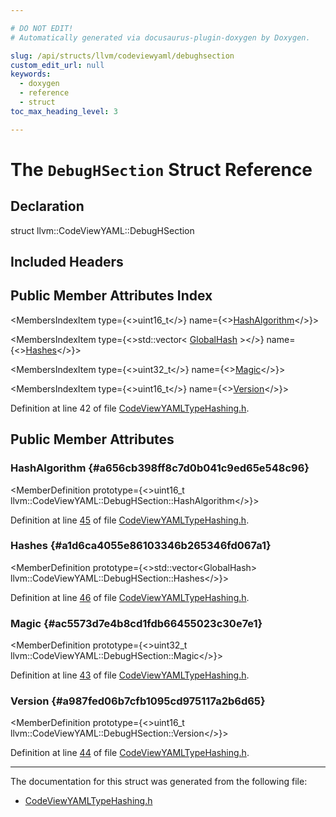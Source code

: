 ```yaml
---

# DO NOT EDIT!
# Automatically generated via docusaurus-plugin-doxygen by Doxygen.

slug: /api/structs/llvm/codeviewyaml/debughsection
custom_edit_url: null
keywords:
  - doxygen
  - reference
  - struct
toc_max_heading_level: 3

---
```





# The `DebugHSection` Struct Reference

<DoxygenPage pluginConfig={pluginConfig}>



## Declaration

<CodeBlock>struct llvm::CodeViewYAML::DebugHSection</CodeBlock>

## Included Headers

<IncludesList>
<IncludesListItem
  filePath="llvm/ObjectYAML/CodeViewYAMLTypeHashing.h"
  permalink="/docs/api/files/include/include/llvm/include/llvm/objectyaml/codeviewyamltypehashing-h"
  isLocal="true" />
</IncludesList>

## Public Member Attributes Index

<MembersIndex>

<MembersIndexItem
  type={<>uint16&#95;t</>}
  name={<><a href="#a656cb398ff8c7d0b041c9ed65e548c96">HashAlgorithm</a></>}>
</MembersIndexItem>

<MembersIndexItem
  type={<>std::vector&lt; <a href="/docs/api/structs/llvm/codeviewyaml/globalhash">GlobalHash</a> &gt;</>}
  name={<><a href="#a1d6ca4055e86103346b265346fd067a1">Hashes</a></>}>
</MembersIndexItem>

<MembersIndexItem
  type={<>uint32&#95;t</>}
  name={<><a href="#ac5573d7e4b8cd1fdb66455023c30e7e1">Magic</a></>}>
</MembersIndexItem>

<MembersIndexItem
  type={<>uint16&#95;t</>}
  name={<><a href="#a987fed06b7cfb1095cd975117a2b6d65">Version</a></>}>
</MembersIndexItem>

</MembersIndex>


Definition at line 42 of file <a href="/docs/api/files/include/include/llvm/include/llvm/objectyaml/codeviewyamltypehashing-h">CodeViewYAMLTypeHashing.h</a>.

<SectionDefinition>

## Public Member Attributes

### HashAlgorithm {#a656cb398ff8c7d0b041c9ed65e548c96}

<MemberDefinition
  prototype={<>uint16&#95;t llvm::CodeViewYAML::DebugHSection::HashAlgorithm</>}>

Definition at line <a href="/docs/api/files/include/include/llvm/include/llvm/objectyaml/codeviewyamltypehashing-h/#l00045">45</a> of file <a href="/docs/api/files/include/include/llvm/include/llvm/objectyaml/codeviewyamltypehashing-h">CodeViewYAMLTypeHashing.h</a>.
</MemberDefinition>

### Hashes {#a1d6ca4055e86103346b265346fd067a1}

<MemberDefinition
  prototype={<>std::vector&lt;GlobalHash&gt; llvm::CodeViewYAML::DebugHSection::Hashes</>}>

Definition at line <a href="/docs/api/files/include/include/llvm/include/llvm/objectyaml/codeviewyamltypehashing-h/#l00046">46</a> of file <a href="/docs/api/files/include/include/llvm/include/llvm/objectyaml/codeviewyamltypehashing-h">CodeViewYAMLTypeHashing.h</a>.
</MemberDefinition>

### Magic {#ac5573d7e4b8cd1fdb66455023c30e7e1}

<MemberDefinition
  prototype={<>uint32&#95;t llvm::CodeViewYAML::DebugHSection::Magic</>}>

Definition at line <a href="/docs/api/files/include/include/llvm/include/llvm/objectyaml/codeviewyamltypehashing-h/#l00043">43</a> of file <a href="/docs/api/files/include/include/llvm/include/llvm/objectyaml/codeviewyamltypehashing-h">CodeViewYAMLTypeHashing.h</a>.
</MemberDefinition>

### Version {#a987fed06b7cfb1095cd975117a2b6d65}

<MemberDefinition
  prototype={<>uint16&#95;t llvm::CodeViewYAML::DebugHSection::Version</>}>

Definition at line <a href="/docs/api/files/include/include/llvm/include/llvm/objectyaml/codeviewyamltypehashing-h/#l00044">44</a> of file <a href="/docs/api/files/include/include/llvm/include/llvm/objectyaml/codeviewyamltypehashing-h">CodeViewYAMLTypeHashing.h</a>.
</MemberDefinition>

</SectionDefinition>

<hr/>

The documentation for this struct was generated from the following file:

<ul>
<li><a href="/docs/api/files/include/include/llvm/include/llvm/objectyaml/codeviewyamltypehashing-h">CodeViewYAMLTypeHashing.h</a></li>
</ul>

</DoxygenPage>
